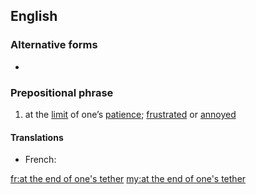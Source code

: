 ==English==

===Alternative forms===
* {{l|en|at the end of one's rope}}

===Prepositional phrase===
{{en-prep phrase|[[at]] [[the]] [[end]] [[of]] [[one]][['s|’s]] [[tether]]}}

# {{label|en|idiomatic}} at the [[limit]] of one’s [[patience]]; [[frustrated]] or [[annoyed]]

====Translations====
{{trans-top|At the limit of one’s patience}}
* French: {{t+|fr|au bout du rouleau}}
{{trans-mid}}
{{trans-bottom}}

[[fr:at the end of one's tether]]
[[my:at the end of one's tether]]